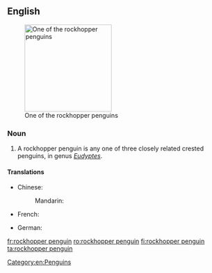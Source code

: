 ==English==
{{wikipedia}}
[[Image:Eudyptes chrysocome.jpg|200px|thumb|right|One of the rockhopper penguins]]

===Noun===
{{en-noun|head=[[rockhopper]] [[penguin]]}}

# A rockhopper penguin is any one of three closely related crested penguins, in genus ''[[Eudyptes]]''.

====Translations====
{{trans-top|crested penguin}}
* Chinese:
*: Mandarin: {{t|cmn|跳岩企鹅|sc=Hani}}
* French: {{t+|fr|gorfou sauteur|m}}
{{trans-mid}}
* German: {{t+|de|Felsenpinguin|m}}
{{trans-bottom}}

[[Category:en:Penguins]]

[[fr:rockhopper penguin]]
[[ro:rockhopper penguin]]
[[fi:rockhopper penguin]]
[[ta:rockhopper penguin]]
